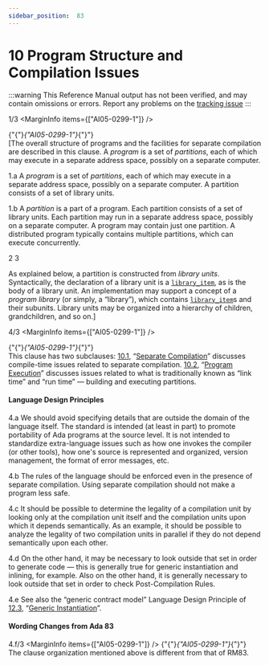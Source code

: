 ```yaml
---
sidebar_position:  83
---
```


# 10 Program Structure and Compilation Issues

:::warning
This Reference Manual output has not been verified,
and may contain omissions or errors.
Report any problems on the [tracking issue](https://github.com/ada-lang-io/ada-lang-io/issues/20)
:::


<MarginText>1/3</MarginText>
<MarginInfo items={["AI05-0299-1"]} /><p>{"{"}<em>{"AI05-0299-1"}</em>{"}"} <br />[The overall structure of programs and the facilities for separate compilation are described in this clause. A <em>program</em> is a set of <em>partitions</em>, each of which may execute in a separate address space, possibly on a separate computer. <br /></p>

<MarginText>1.a</MarginText>
<Admonition type="aarm" aarm="glossary-entry" title="Glossary entry: ">
<strong></strong>A <em>program</em> is a set of <em>partitions</em>, each of which may execute in a separate address space, possibly on a separate computer. A partition consists of a set of library units.<br /></Admonition>

<MarginText>1.b</MarginText>
<Admonition type="aarm" aarm="glossary-entry" title="Glossary entry: ">
<strong></strong>A <em>partition</em> is a part of a program. Each partition consists of a set of library units. Each partition may run in a separate address space, possibly on a separate computer. A program may contain just one partition. A distributed program typically contains multiple partitions, which can execute concurrently.<br /></Admonition>

<MarginText>2</MarginText>
<MarginText>3</MarginText>
<p>As explained below, a partition is constructed from <em>library units</em>. Syntactically, the declaration of a library unit is a <code><a href="../AA-10/AA-10.1#S0287">library_item</a></code>, as is the body of a library unit. An implementation may support a concept of a <em>program library</em> (or simply, a &ldquo;library&rdquo;), which contains <code><a href="../AA-10/AA-10.1#S0287">library_item</a></code>s and their subunits. Library units may be organized into a hierarchy of children, grandchildren, and so on.]<br /></p>

<MarginText>4/3</MarginText>
<MarginInfo items={["AI05-0299-1"]} /><p>{"{"}<em>{"AI05-0299-1"}</em>{"}"} <br />This clause has two subclauses: <a href="../AA-10/AA-10.1">10.1</a>, &ldquo;<a href="../AA-10/AA-10.1">Separate Compilation</a>&rdquo; discusses compile-time issues related to separate compilation. <a href="../AA-10/AA-10.2">10.2</a>, &ldquo;<a href="../AA-10/AA-10.2">Program Execution</a>&rdquo; discusses issues related to what is traditionally known as &ldquo;link time&rdquo; and &ldquo;run time&rdquo; &mdash; building and executing partitions.<br /></p>


#### Language Design Principles

<MarginText>4.a</MarginText>
<Admonition type="aarm" aarm="note" title="Note: ">
We should avoid specifying details that are outside the domain of the language itself. The standard is intended (at least in part) to promote portability of Ada programs at the source level. It is not intended to standardize extra-language issues such as how one invokes the compiler (or other tools), how one's source is represented and organized, version management, the format of error messages, etc.<br /></Admonition>

<MarginText>4.b</MarginText>
<Admonition type="aarm" aarm="note" title="Note: ">
The rules of the language should be enforced even in the presence of separate compilation. Using separate compilation should not make a program less safe.<br /></Admonition>

<MarginText>4.c</MarginText>
<Admonition type="aarm" aarm="note" title="Note: ">
It should be possible to determine the legality of a compilation unit by looking only at the compilation unit itself and the compilation units upon which it depends semantically. As an example, it should be possible to analyze the legality of two compilation units in parallel if they do not depend semantically upon each other.<br /></Admonition>

<MarginText>4.d</MarginText>
<Admonition type="aarm" aarm="note" title="Note: ">
On the other hand, it may be necessary to look outside that set in order to generate code &mdash; this is generally true for generic instantiation and inlining, for example. Also on the other hand, it is generally necessary to look outside that set in order to check Post-Compilation Rules.<br /></Admonition>

<MarginText>4.e</MarginText>
<Admonition type="aarm" aarm="note" title="Note: ">
See also the &ldquo;generic contract model&rdquo; Language Design Principle of <a href="../AA-12/AA-12.3">12.3</a>, &ldquo;<a href="../AA-12/AA-12.3">Generic Instantiation</a>&rdquo;. <br /></Admonition>


#### Wording Changes from Ada 83

<MarginText>4.f/3</MarginText>
<MarginInfo items={["AI05-0299-1"]} /><Admonition type="aarm" aarm="note" title="Note: ">
{"{"}<em>{"AI05-0299-1"}</em>{"}"} <br />The clause organization mentioned above is different from that of RM83. <br /></Admonition>

